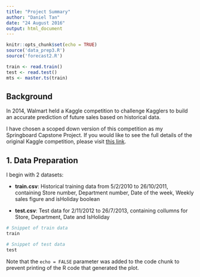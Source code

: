 ```yaml
---
title: "Project Summary"
author: "Daniel Tan"
date: "24 August 2016"
output: html_document
---
```


```r
knitr::opts_chunk$set(echo = TRUE)
source('data_prep3.R')
source('forecast2.R')

train <- read.train()
test <- read.test()
mts <- master.ts(train)
```

## Background

In 2014, Walmart held a Kaggle competition to challenge Kagglers to build an accurate prediction of future sales based on historical data.


I have chosen a scoped down version of this competition as my Springboard Capstone Project. If you would like to see the full details of the original Kaggle competition, please visit [this link](https://www.kaggle.com/c/walmart-recruiting-store-sales-forecasting).

## 1. Data Preparation

I begin with 2 datasets:

* __train.csv__: Historical training data from 5/2/2010 to 26/10/2011, containing Store number, Department number, Date of the week, Weekly sales figure and isHoliday boolean

* __test.csv__: Test data for 2/11/2012 to 26/7/2013, containing collumns for Store, Department, Date and IsHoliday

```r
# Snippet of train data
train

# Snippet of test data
test
```

Note that the `echo = FALSE` parameter was added to the code chunk to prevent printing of the R code that generated the plot.
